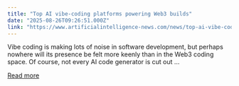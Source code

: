 ```yaml
---
title: "Top AI vibe-coding platforms powering Web3 builds"
date: "2025-08-26T09:26:51.000Z"
link: "https://www.artificialintelligence-news.com/news/top-ai-vibe-coding-platforms-powering-web3-builds/"
---
```


Vibe coding is making lots of noise in software development, but perhaps nowhere will its presence be felt more keenly than in the Web3 coding space. Of course, not every AI code generator is cut out ...

[Read more](https://www.artificialintelligence-news.com/news/top-ai-vibe-coding-platforms-powering-web3-builds/)
